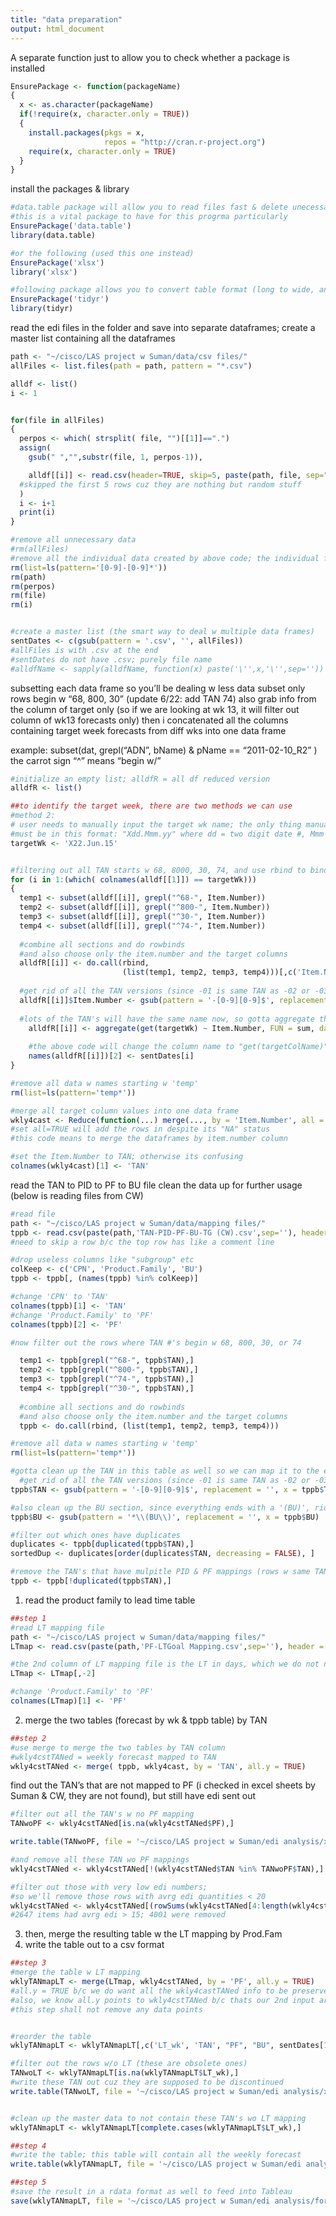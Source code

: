 ```yaml
---
title: "data preparation"
output: html_document
---
```


A separate function just to allow you to check whether a package is installed
```r
EnsurePackage <- function(packageName)
{
  x <- as.character(packageName)
  if(!require(x, character.only = TRUE))
  {
    install.packages(pkgs = x, 
                     repos = "http://cran.r-project.org")
    require(x, character.only = TRUE)
  }
} 

```


install the packages & library
```r
#data.table package will allow you to read files fast & delete unecessary lines & allow you to use fread(), which lets you skip lines/rows
#this is a vital package to have for this progrma particularly
EnsurePackage('data.table') 
library(data.table)

#or the following (used this one instead)
EnsurePackage('xlsx')
library('xlsx')

#following package allows you to convert table format (long to wide, and vice versa)
EnsurePackage('tidyr')
library(tidyr)

```


read the edi files in the folder and save into separate dataframes;
create a master list containing all the dataframes

```r
path <- "~/cisco/LAS project w Suman/data/csv files/"
allFiles <- list.files(path = path, pattern = "*.csv")

alldf <- list()
i <- 1


for(file in allFiles)
{
  perpos <- which( strsplit( file, "")[[1]]==".")
  assign(
  	gsub(" ","",substr(file, 1, perpos-1)), 

  	alldf[[i]] <- read.csv(header=TRUE, skip=5, paste(path, file, sep=""))
  #skipped the first 5 rows cuz they are nothing but random stuff
  )
  i <- i+1
  print(i)
}

#remove all unnecessary data
#rm(allFiles)
#remove all the individual data created by above code; the individual files created are usually in number date format; e.g. 4-19-2015, 3-16-2015, etc
rm(list=ls(pattern='[0-9]-[0-9]*'))
rm(path)
rm(perpos)
rm(file)
rm(i)


#create a master list (the smart way to deal w multiple data frames)
sentDates <- c(gsub(pattern = '.csv', '', allFiles))
#allFiles is with .csv at the end
#sentDates do not have .csv; purely file name
#alldfName <- sapply(alldfName, function(x) paste('\'',x,'\'',sep=''))

```


subsetting each data frame so you'll be dealing w less data
subset only rows begin w "68, 800, 30" (update 6/22: add TAN 74)
also grab info from the column of target only (so if we are looking at wk 13, it will filter out column of wk13 forecasts only)
then i concatenated all the columns containing target week forecasts from diff wks into one data frame

example: subset(dat, grepl("ADN", bName)  &  pName == "2011-02-10_R2" )
the carrot sign "^" means "begin w/"

```r
#initialize an empty list; alldfR = all df reduced version
alldfR <- list()

##to identify the target week, there are two methods we can use
#method 2: 
# user needs to manually input the target wk name; the only thing manual here
#must be in this format: "Xdd.Mmm.yy" where dd = two digit date #, Mmm = three letter month name (with first letter being capitalized), and yy = two digit yr #
targetWk <- 'X22.Jun.15'


#filtering out all TAN starts w 68, 8000, 30, 74, and use rbind to bind them by rows
for (i in 1:(which( colnames(alldf[[1]]) == targetWk)))
{
  temp1 <- subset(alldf[[i]], grepl("^68-", Item.Number))
  temp2 <- subset(alldf[[i]], grepl("^800-", Item.Number))
  temp3 <- subset(alldf[[i]], grepl("^30-", Item.Number))
  temp4 <- subset(alldf[[i]], grepl("^74-", Item.Number))
    
  #combine all sections and do rowbinds
  #and also choose only the item.number and the target columns
  alldfR[[i]] <- do.call(rbind, 
                         (list(temp1, temp2, temp3, temp4)))[,c('Item.Number',targetWk)]
  
  #get rid of all the TAN versions (since -01 is same TAN as -02 or -03, etc)
  alldfR[[i]]$Item.Number <- gsub(pattern = '-[0-9][0-9]$', replacement = '', x = alldfR[[i]]$Item.Number) 
  
  #lots of the TAN's will have the same name now, so gotta aggregate them by same TAN name (also b/c we got rid of the factory name, or the org name, we are looking at the quantity as a whole, not separately by the orgs)
    alldfR[[i]] <- aggregate(get(targetWk) ~ Item.Number, FUN = sum, data = alldfR[[i]])
    
    #the above code will change the column name to "get(targetColName)", so to change it back to the actual target data name, we need the following line to rename the column to the date that the forecast was predicted
    names(alldfR[[i]])[2] <- sentDates[i]
}

#remove all data w names starting w 'temp'
rm(list=ls(pattern='temp*'))

#merge all target column values into one data frame
wkly4cast <- Reduce(function(...) merge(..., by = 'Item.Number', all = TRUE ), alldfR)
#set all=TRUE will add the rows in despite its "NA" status
#this code means to merge the dataframes by item.number column

#set the Item.Number to TAN; otherwise its confusing
colnames(wkly4cast)[1] <- 'TAN'


```




read the TAN to PID to PF to BU file
clean the data up for further usage
(below is reading files from CW)

```r

#read file
path <- "~/cisco/LAS project w Suman/data/mapping files/"
tppb <- read.csv(paste(path,'TAN-PID-PF-BU-TG (CW).csv',sep=''), header = TRUE, sep=',', check.names = TRUE)
#need to skip a row b/c the top row has like a comment line

#drop useless columns like "subgroup" etc
colKeep <- c('CPN', 'Product.Family', 'BU')
tppb <- tppb[, (names(tppb) %in% colKeep)]

#change 'CPN' to 'TAN'
colnames(tppb)[1] <- 'TAN'
#change 'Product.Family' to 'PF'
colnames(tppb)[2] <- 'PF'

#now filter out the rows where TAN #'s begin w 68, 800, 30, or 74

  temp1 <- tppb[grepl("^68-", tppb$TAN),]
  temp2 <- tppb[grepl("^800-", tppb$TAN),]
  temp3 <- tppb[grepl("^74-", tppb$TAN),]
  temp4 <- tppb[grepl("^30-", tppb$TAN),]
    
  #combine all sections and do rowbinds
  #and also choose only the item.number and the target columns
  tppb <- do.call(rbind, (list(temp1, temp2, temp3, temp4)))

#remove all data w names starting w 'temp'
rm(list=ls(pattern='temp*'))

#gotta clean up the TAN in this table as well so we can map it to the edi quantities later
  #get rid of all the TAN versions (since -01 is same TAN as -02 or -03, etc)
tppb$TAN <- gsub(pattern = '-[0-9][0-9]$', replacement = '', x = tppb$TAN) 

#also clean up the BU section, since everything ends with a '(BU)', rid of it
tppb$BU <- gsub(pattern = '*\\(BU\\)', replacement = '', x = tppb$BU)

#filter out which ones have duplicates
duplicates <- tppb[duplicated(tppb$TAN),]
sortedDup <- duplicates[order(duplicates$TAN, decreasing = FALSE), ]

#remove the TAN's that have mulpitle PID & PF mappings (rows w same TAN name)
tppb <- tppb[!duplicated(tppb$TAN),]

```


1. read the product family to lead time table 
```r
##step 1
#read LT mapping file
path <- "~/cisco/LAS project w Suman/data/mapping files/"
LTmap <- read.csv(paste(path,'PF-LTGoal Mapping.csv',sep=''), header = TRUE, sep=',', check.names = TRUE)

#the 2nd column of LT mapping file is the LT in days, which we do not need; so take it out
LTmap <- LTmap[,-2]

#change 'Product.Family' to 'PF'
colnames(LTmap)[1] <- 'PF'
```


2. merge the two tables (forecast by wk & tppb table) by TAN

```r
##step 2
#use merge to merge the two tables by TAN column
#wkly4cstTANed = weekly forecast mapped to TAN
wkly4cstTANed <- merge( tppb, wkly4cast, by = 'TAN', all.y = TRUE)

```


find out the TAN's that are not mapped to PF (i checked in excel sheets by Suman & CW, they are not found), but still have edi sent out
```r
#filter out all the TAN's w no PF mapping
TANwoPF <- wkly4cstTANed[is.na(wkly4cstTANed$PF),]

write.table(TANwoPF, file = '~/cisco/LAS project w Suman/edi analysis/xtra findings/TAN wo PF.csv', sep=",", row.names = FALSE)

#and remove all these TAN wo PF mappings
wkly4cstTANed <- wkly4cstTANed[!(wkly4cstTANed$TAN %in% TANwoPF$TAN),]
```


```r
#filter out those with very low edi numbers; 
#so we'll remove those rows with avrg edi quantities < 20
wkly4cstTANed <- wkly4cstTANed[(rowSums(wkly4cstTANed[4:length(wkly4cstTANed)], na.rm = TRUE)/(length(wkly4cstTANed)-3)) >= 20, ]
#2647 items had avrg edi > 15; 4001 were removed

```


3. then, merge the resulting table w the LT mapping by Prod.Fam
4. write the table out to a csv format
```r
##step 3
#merge the table w LT mapping
wklyTANmapLT <- merge(LTmap, wkly4cstTANed, by = 'PF', all.y = TRUE)
#all.y = TRUE b/c we do want all the wkly4castTANed info to be preserved; not all LT for all the PF were used, so did not set all.x = FALSE
#also, we know all.y points to wkly4cstTANed b/c thats our 2nd input argument into this 'merge' fxn
#this step shall not remove any data points


#reorder the table
wklyTANmapLT <- wklyTANmapLT[,c('LT_wk', 'TAN', "PF", "BU", sentDates[1:(length(wklyTANmapLT)-4)])]

#filter out the rows w/o LT (these are obsolete ones)
TANwoLT <- wklyTANmapLT[is.na(wklyTANmapLT$LT_wk),]
#write these TAN out cuz they are supposed to be discontinued
write.table(TANwoLT, file = '~/cisco/LAS project w Suman/edi analysis/xtra findings/TAN wo LT.csv', sep=",", row.names = FALSE)


#clean up the master data to not contain these TAN's wo LT mapping
wklyTANmapLT <- wklyTANmapLT[complete.cases(wklyTANmapLT$LT_wk),]

##step 4
#write the table; this table will contain all the weekly forecast
write.table(wklyTANmapLT, file = '~/cisco/LAS project w Suman/edi analysis/for dashboard/6-22-2015.csv', sep=",", row.names = FALSE)

##step 5
#save the result in a rdata format as well to feed into Tableau
save(wklyTANmapLT, file = '~/cisco/LAS project w Suman/edi analysis/for dashboard/6-22-2015.RData')

```





